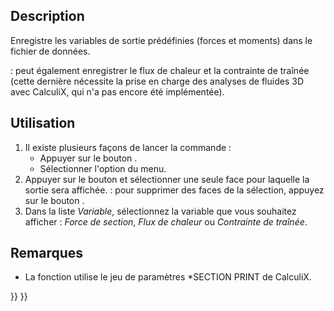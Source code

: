 <languages/>

{{Docnav/fr
|[[FEM_ConstraintPlaneRotation/fr|Contrainte multi-points selon un plan]]
|[[FEM_ConstraintTransform/fr|Système de coordonnées locales]]
|[[FEM_Workbench/fr|Atelier FEM]]
|IconL=FEM_ConstraintPlaneRotation.svg
|IconR=FEM_ConstraintTransform.svg
|IconC=Workbench_FEM.svg
}}

{{GuiCommandContainer
|
{{GuiCommand/fr
|Name=FEM ConstraintSectionPrint
|Name/fr=FEM Enregistrer les résultats par section
|MenuLocation=Modèle → Fonctions d'analyse géométrique → Enregistrer les résultats par section
|Workbenches=[[FEM_Workbench/fr|FEM]]
|Version=0.19
|SeeAlso=
}}
{{GuiCommandFemInfo/fr
|Solvers=CalculiX
}}
}}

==Description==

Enregistre les variables de sortie prédéfinies (forces et moments) dans le fichier de données.

{{Version/fr|1.0}} : peut également enregistrer le flux de chaleur et la contrainte de traînée (cette dernière nécessite la prise en charge des analyses de fluides 3D avec CalculiX, qui n'a pas encore été implémentée).

<span id="Usage"></span>
==Utilisation==

# Il existe plusieurs façons de lancer la commande :
#* Appuyer sur le bouton {{Button|[[Image:FEM_ConstraintSectionPrint.svg|16px]] [[FEM_ConstraintSectionPrint/fr|Enregistrer les résultats par section]]}}.
#* Sélectionner l'option {{MenuCommand|Modèle → Fonctions d'analyse géométrique → [[Image:FEM_ConstraintSectionPrint.svg|16px]] Enregistrer les résultats par section}} du menu.
# Appuyer sur le bouton {{Button|Ajouter}} et sélectionner une seule face pour laquelle la sortie sera affichée. {{Version/fr|1.1}} : pour supprimer des faces de la sélection, appuyez sur le bouton {{Button|Supprimer}}.
# Dans la liste ''Variable'', sélectionnez la variable que vous souhaitez afficher : ''Force de section'', ''Flux de chaleur'' ou ''Contrainte de traînée''. {{Version/fr|1.0}}

<span id="Notes"></span>
==Remarques== 

* La fonction utilise le jeu de paramètres *SECTION PRINT de CalculiX.


{{Docnav/fr
|[[FEM_ConstraintPlaneRotation/fr|Contrainte multi-points selon un plan]]
|[[FEM_ConstraintTransform/fr|Système de coordonnées locales]]
|[[FEM_Workbench/fr|Atelier FEM]]
|IconL=FEM_ConstraintPlaneRotation.svg
|IconR=FEM_ConstraintTransform.svg
|IconC=Workbench_FEM.svg
}}

{{FEM_Tools_navi{{#translation:}}}}
{{Userdocnavi{{#translation:}}}}